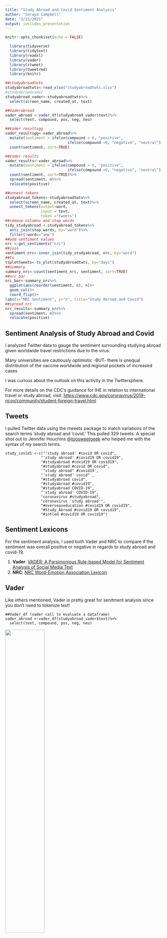 ---
title: "Study Abroad and Covid Sentiment Analysis"
author: "Soraya Campbell"
date: "3/11/2021"
output: ioslides_presentation
---

```{r setup, include=FALSE}
knitr::opts_chunk$set(echo = FALSE)
```
```{r, echo=FALSE, message=FALSE, warning=FALSE}
  library(tidyverse)
  library(tidytext)
  library(readxl)
  library(vader)
  library(rtweet)
  library(tweetrmd)
  library(knitr)

##studyabroadtwts
studyabroadtwts<-read_xlsx("studyabroadtwts.xlsx")
#studyabroadvader
studyabroad_vader<-studyabroadtwts%>%
  select(screen_name, created_at, text)

##Vaderabroad
vader_abroad <-vader_df(studyabroad_vader$text)%>%
  select(text, compound, pos, neg, neu)

##Vader resultsgg
vader_resultsgg<-vader_abroad%>%
  mutate(sentiment = ifelse(compound > 0, "positive",
                            ifelse(compound <0, "negative", "neutral")))%>%
  count(sentiment, sort=TRUE)

##Vader results
vader_results<-vader_abroad%>%
  mutate(sentiment = ifelse(compound > 0, "positive",
                            ifelse(compound <0, "negative", "neutral")))%>%
  count(sentiment, sort=TRUE)%>%
  spread(sentiment, n)%>%
  relocate(positive)

##unnest tokens
studyabroad_tokens<-studyabroadtwts%>%
  select(screen_name, created_at, text)%>%
  unnest_tokens(output=word,
                input = text,
                token ="tweets")
##remove columns and stop words
tidy_studyabroad <-studyabroad_tokens%>%
  anti_join(stop_words, by="word")%>%
  filter(!word=="amp")
##add sentiment values
nrc <-get_sentiments("nrc")
##join
sentiment_nrc<-inner_join(tidy_studyabroad, nrc, by="word")
##ts
tsplottweets<-ts_plot(studyabroadtwts, by="days")
##summary
summary_nrc<-count(sentiment_nrc, sentiment, sort=TRUE)
##nrc_bar 
nrc_bar<-summary_nrc%>%
  ggplot(aes(reorder(sentiment, n), n))+
  geom_col()+
  coord_flip()+
labs(x="NRC Sentiment", y="n", title="Study Abroad and Covid")
##spread nrc
nrc_results<-summary_nrc%>%
  spread(sentiment, n)%>%
  relocate(positive)
```

## Sentiment Analysis of Study Abroad and Covid

I analyzed Twitter data to gauge the sentiment surrounding studying abroad given worldwide travel restrictions due to the virus.  

Many universities are cautiously optimistic -BUT- there is unequal distribution of the vaccine worldwide and regional pockets of increased cases  

I was curious about the outlook on this activity in the Twittersphere.

For more details on the CDC's guidance for IHE in relation to international travel or study abroad, visit:   <https://www.cdc.gov/coronavirus/2019-ncov/community/student-foreign-travel.html>

## Tweets
I pulled Twitter data using the rtweets package to match variations of the search terms 'study abroad and 'covid.' This pulled 329 tweets. A special shot out to Jennifer Houchins @[toosweetgeek](https://twitter.com/TooSweetGeek) who helped me with the syntax of my search terms. 

```
study_covid1 <-c("'study abroad' #covid OR covid",
                "'study abroad' #covid19 OR covid19",
                "#studyabroad #covid19 OR covid19",
                "#studyabroad #covid OR covid",
                '"study abroad" #covid19',
                "'study abroad' covid" ,
                "#studyabroad covid",
                "#studyabroad #covid19",
                "#studyabroad COVID-19",
                "'study abroad' COVID-19",
                "coronavirus #studyabroad",
                "coronavirus 'study abroad'",
                "#overseaseducation #covid19 OR covid19",
                "#Study_Abroad #covid19 OR covid19", 
                "#intled #covid19 OR covid19")
```

## Sentiment Lexicons 
For the sentiment analysis, I used both Vader and NRC to compare if the sentiment was overall positive or negative in regards to study abroad and covid-19.   

1. **Vader**:  [VADER: A Parsimonious Rule-based Model for Sentiment Analysis of Social Media Text](https://www.aaai.org/ocs/index.php/ICWSM/ICWSM14/paper/view/8109/8122)  
2. **NRC**:  [NRC Word-Emotion Association Lexicon](https://www.aaai.org/ocs/index.php/ICWSM/ICWSM14/paper/view/8109/8122)   


## Vader
Like others mentioned, Vader is pretty great for senitment analysis since you don't need to tokenize text!

```
##Vader_df (vader call to evaluate a dataframe)
vader_abroad <-vader_df(studyabroad_vader$text)%>%
  select(text, compound, pos, neg, neu)
```
![](darth-vader-empire-strikes-back.jpg){width=50%}


## Vader Results

The sentiment surrounding study abroad and covid using the Vader lexicon is overall positive but there is a good amount of negativity/neutrality in there as well.

```{r fig2, fig.height=3, fig.width=4, fig.align="center"}
  vader_abroad%>%
  mutate(sentiment = ifelse(compound > 0, "positive",
                            ifelse(compound <0, "negative", "neutral")))%>%
  count(sentiment, sort=TRUE)%>%
  spread(sentiment, n)%>%
  relocate(positive)%>%
  kable()

 vader_resultsgg%>%
  ggplot(aes(fct_reorder(sentiment, n), n))+
  geom_col()+
  labs(x="Vader Sentiment Value", y="Vader Sentiment Score", title="Study Abroad and Covid Twitter Data")
```

## Sample tweet by sentiment (positive)- Vader

```{r}
tweet_embed("https://twitter.com/VISIT_Insurance/status/1367669706174455808?s=20")
```
## Sample tweet by sentiment (negative) - Vader
```{r}
tweet_embed("https://twitter.com/bertholdts/status/1367483846044876807?s=20")
```

## NRC Lexicon

Results from the NRC Lexicon were very similar to those from Vader. 
```{r, fig3, fig.height=3, fig.width=4}
summary_nrc%>%
  spread(sentiment, n)%>%
  relocate(positive)%>%
  kable()

summary_nrc%>%
  ggplot(aes(reorder(sentiment, n), n))+
  geom_col()+
  coord_flip()+
labs(x="NRC Sentiment", y="n", title="Study Abroad and Covid")
```

## Limitations   
- The twitter developer app only pulls the last 6-9 days worth of data - would be nice to take a longer view  
- Not as many university students post to Twitter as opposed to other platforms  
- Institutions may or may not put their views out there on the subject  
- Overall, it's a small snapshot of the opinions surrounding a multi-faceted issue  

## Conclusion

The data shows a limited snapshot of the sentiment around study abroad and covid but it seems to lean positive with some cautious apprehension mixed in. Hopefully domestic and international travel slowly resumes so that this sector can get back to their new normal. 
